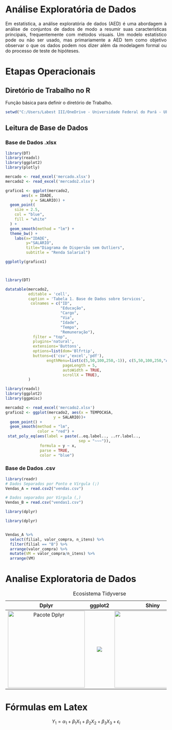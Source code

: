```{=html}
<style>
body{text-align: justify}
</style>
```
::: progress
::: {.progress-bar style="width: 100%;"}
:::
:::

# Análise Exploratória de Dados

Em estatística, a análise exploratória de dados (AED) é uma abordagem à análise de conjuntos de dados de modo a resumir suas características principais, frequentemente com métodos visuais. Um modelo estatístico pode ou não ser usado, mas primariamente a AED tem como objetivo observar o que os dados podem nos dizer além da modelagem formal ou do processo de teste de hipóteses.

::: progress
::: {.progress-bar style="width: 100%;"}
:::
:::

# Etapas Operacionais

## Diretório de Trabalho no R

Função básica para definir o diretório de Trabalho.

```{r dir1, message=FALSE, warning=FALSE}

setwd("C:/Users/Labest III/OneDrive - Universidade Federal do Pará - UFPA/Documentos/SEMEST_UFPA_2024")

```

## Leitura de Base de Dados

### Base de Dados .xlsx

```{r, base1}

library(DT)
library(readxl)
library(ggplot2)
library(plotly)

mercado <- read_excel('mercado.xlsx')
mercado2 <- read_excel('mercado2.xlsx')

grafico1 <- ggplot(mercado2, 
       aes(x = IDADE, 
           y = SALARIO)) +
  geom_point(
    size = 2.5,
    col = "blue",
    fill = "white"
  ) +
  geom_smooth(method = "lm") +
  theme_bw() +
    labs(x="IDADE",
         y="SALÁRIO",
         title="Diagrama de Dispersão sem Outliers",
         subtitle = "Renda Salarial")

ggplotly(grafico1)




```



```{r}
library(DT)

datatable(mercado2,
          editable = 'cell',
          caption = 'Tabela 1. Base de Dados sobre Servicos',
           colnames = c("ID",
                        "Educação",
                        "Cargo",
                        "Via",
                        "Idade",
                        "Tempo",
                        "Remuneração"),
            filter = "top", 
            plugins='natural',
            extensions='Buttons',
            options=list(dom='Blfrtip',
            buttons=c('csv','excel','pdf'),
                  engthMenu=list(c(5,50,100,250,-1)), c(5,50,100,250,"All"),
                         pageLength = 5, 
                         autoWidth = TRUE,
                         scrollX = TRUE),
          )
```












```{r}
library(readxl)
library(ggplot2)
library(ggpmisc)

mercado2 <- read_excel('mercado2.xlsx')
grafico2 <- ggplot(mercado2, aes(x = TEMPOCASA, 
                     y = SALARIO))+
  geom_point() +
  geom_smooth(method = "lm",
              color = "red") +
 stat_poly_eq(aes(label = paste(..eq.label.., ..rr.label.., 
                                sep = "~~~")), 
               formula = y ~ x, 
               parse = TRUE, 
               color = "blue")
```

### Base de Dados .csv

```{r, base2}

library(readr)
# Dados Separados por Ponto e Vírgula (;)
Vendas_A = read.csv2("vendas.csv")

# Dados separados por Vírgula (,)
Vendas_B = read.csv("vendas1.csv")

```

```{r}

library(dplyr)


```

```{r dplyr1a, message=FALSE, warning=FALSE}

library(dplyr)


Vendas_A %>% 
  select(filial, valor_compra, n_itens) %>% 
  filter(filial == "B") %>%
  arrange(valor_compra) %>% 
  mutate(VM = valor_compra/n_itens) %>% 
  arrange(VM)
```

::: progress
::: {.progress-bar style="width: 100%;"}
:::
:::

# Analise Exploratoria de Dados

|                                    Dplyr                                    |       ggplot2       |              Shiny              |
|:-------------------------------------:|:--------------:|:---------------:|
| [![Pacote Dplyr](www/dplyr.png){width="240"}](https://dplyr.tidyverse.org/) | ![](www/ggplo2.png) | ![](www/Shiny.png){width="240"} |

: Ecosistema Tidyverse

# Fórmulas em Latex

$$  Y_{1} = \alpha_{1} + \beta_{1}X_{1} + \beta_{2}X_{2} + \beta_{3}X_{3} + \epsilon_{i}   $$

::: progress
::: {.progress-bar style="width: 100%;"}
:::
:::
